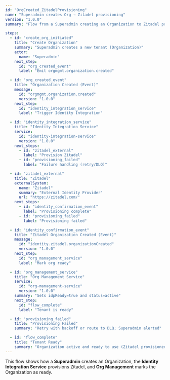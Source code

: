 ```yaml
---
id: "OrgCreated_ZitadelProvisioning"
name: "Superadmin creates Org → Zitadel provisioning"
version: "1.0.0"
summary: "Flow from a Superadmin creating an Organization to Zitadel provisioning and marking the Organization ready."

steps:
  - id: "create_org_initiated"
    title: "Create Organization"
    summary: "Superadmin creates a new tenant (Organization)"
    actor:
      name: "Superadmin"
    next_step:
      id: "org_created_event"
      label: "Emit orgmgmt.organization.created"

  - id: "org_created_event"
    title: "Organization Created (Event)"
    message:
      id: "orgmgmt.organization.created"
      version: "1.0.0"
    next_step:
      id: "identity_integration_service"
      label: "Trigger Identity Integration"

  - id: "identity_integration_service"
    title: "Identity Integration Service"
    service:
      id: "identity-integration-service"
      version: "1.0.0"
    next_steps:
      - id: "zitadel_external"
        label: "Provision Zitadel"
      - id: "provisioning_failed"
        label: "Failure handling (retry/DLQ)"

  - id: "zitadel_external"
    title: "Zitadel"
    externalSystem:
      name: "Zitadel"
      summary: "External Identity Provider"
      url: "https://zitadel.com/"
    next_steps:
      - id: "identity_confirmation_event"
        label: "Provisioning complete"
      - id: "provisioning_failed"
        label: "Provisioning failed"

  - id: "identity_confirmation_event"
    title: "Zitadel Organization Created (Event)"
    message:
      id: "identity.zitadel.organizationCreated"
      version: "1.0.0"
    next_step:
      id: "org_management_service"
      label: "Mark org ready"

  - id: "org_management_service"
    title: "Org Management Service"
    service:
      id: "org-management-service"
      version: "1.0.0"
    summary: "Sets idpReady=true and status=active"
    next_step:
      id: "flow_complete"
      label: "Tenant is ready"

  - id: "provisioning_failed"
    title: "Provisioning Failed"
    summary: "Retry with backoff or route to DLQ; Superadmin alerted"

  - id: "flow_complete"
    title: "Tenant Ready"
    summary: "Organization active and ready to use (Zitadel provisioned)"
---
```


This flow shows how a **Superadmin** creates an Organization, the **Identity Integration Service** provisions Zitadel, and **Org Management** marks the Organization as ready.

<NodeGraph />
